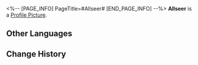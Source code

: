 <%-- [PAGE_INFO]
PageTitle=#Allseer#
[END_PAGE_INFO] --%>
{{Stub|Location information}}
{{Item Infobox
|id          = 223403
|image       = Dreamscape Pass Sticker Allseer.png
|type        = Dreamscape Pass Sticker
|type2       = Eldritch Dreamfall (I) Stickers
|invCategory = 
|rarity      = 4
|effect      = Digital stickers that can be used to decorate the pages of the Dreamtour Handbook. They come in many different styles.
|description = 
|source1     = [[Unlocked by Default]]
}}
{{Description|The evidence is retained for future settling of scores.}}
'''Allseer''' is a [[Profile Picture]].

==Other Languages==
{{Other Languages
|en   = Allseer
|zhs  = 视线无处不在
|zht  = 視線無所不在
|ja   = 遍在する視線
|ko   = 어디에나 존재하는 시선
|es   = Omnividente
|fr   = L'Omniscient
|ru   = Всевидец
|th   = มองเห็นทุกแห่งหน
|vi   = Tầm Mắt Khắp Nơi
|de   = Allsehend
|id   = Allseer
|pt   = Onividente
}}

==Change History==
{{Change History|2.0}}